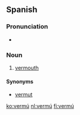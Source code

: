==Spanish==

===Pronunciation===
* {{rhymes|u|lang=es}}

===Noun===
{{head|es|noun|g=m}}

# [[vermouth]]

====Synonyms====
* [[vermut]]

[[ko:vermú]]
[[nl:vermú]]
[[fi:vermú]]